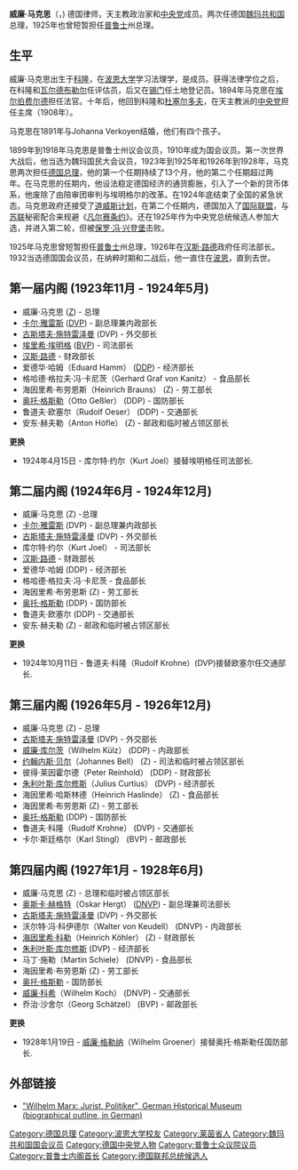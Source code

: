 {{Infobox Officeholder
|name                = 威廉·马克思
|image               = Reichskanzler Wilhelm Marx.jpg
|imagesize           =  
|smallimage          = 
|caption             = 
|order               = 第17任[[德国总理|德国总理]]<br><small>第8任魏玛共和国总理</small>
|term_start          = 1923年11月30日
|term_end            = 1925年1月15日
|president           = [[弗里德里希·艾伯特|弗里德里希·艾伯特]]
|deputy              = [[卡尔·雅雷斯|卡尔·雅雷斯]]
|predecessor         = [[古斯塔夫·施特雷泽曼|古斯塔夫·施特雷泽曼]]
|successor           = [[汉斯·路德|汉斯·路德]]
|order2              = 第19任[[德国总理|德国总理]]<br><small>第10任[[德国总理|魏玛共和国总理]]</small>
|term_start2         = 1926年5月17日
|term_end2           = 1928年6月12日
|president2          = [[保罗·冯·兴登堡|保罗·冯·兴登堡]]
|deputy2             = [[奥斯卡·赫格特|奥斯卡·赫格特]] (1927-1928)
|predecessor2        = [[汉斯·路德|汉斯·路德]]
|successor2          = [[赫尔曼·穆勒|赫尔曼·穆勒]]
|order3              = 第6任[[普鲁士首相列表|普鲁士自由州总理]]
|term_start3         = 2月18日
|term_end3           = 1925年4月6日
|predecessor3        = [[奥托·布劳恩|奥托·布劳恩]]
|successor3          = [[奥托·布劳恩|奥托·布劳恩]]
|birth_date    ={{Birth date|1863|1|15|mf=y}}<br>[[普魯士王國|普魯士]][[萊茵省|萊茵省]][[科隆|科隆]] 
|death_date    ={{death date and age|1946|8|5|1863|1|15|mf=y}}<br>[[盟军占领下的德国|德国]][[波恩|波恩]] 
|occupation    =[[律师|律师]]
|party=[[德国中央党|德国中央党]]
|religion=[[罗马天主教|罗马天主教]]
}}
'''威廉·马克思'''（{{lang-en|Wilhelm Marx}}，{{bd|1863年|1月15日|1946年|8月5日}}) 德国律师，天主教政治家和[[德国中央党|中央党]]成员。两次任德国[[魏玛共和国|魏玛共和国]]总理，1925年也曾短暂担任[[普鲁士|普鲁士]]州总理。

==生平==
威廉·马克思出生于[[科隆|科隆]]，在[[波恩大学|波恩大学]]学习法理学，是{{tsl|de|K.St.V. Arminia|}}成员。获得法律学位之后，在科隆和[[瓦尔德布勒尔|瓦尔德布勒尔]]任评估员，后又在[[锡门|锡门]]任土地登记员。1894年马克思在[[埃尔伯费尔德|埃尔伯费尔德]]担任法官。十年后，他回到科隆和[[杜塞尔多夫|杜塞尔多夫]]，在天主教派的[[德国中央党|中央党]]担任主席（1908年）。

马克思在1891年与Johanna Verkoyen结婚，他们有四个孩子。

1899年到1918年马克思是普鲁士州议会议员，1910年成为国会议员。第一次世界大战后，他当选为魏玛国民大会议员，1923年到1925年和1926年到1928年，马克思两次担任[[德国总理|德国总理]]，他的第一个任期持续了13个月，他的第二个任期超过两年。在马克思的任期内，他设法稳定德国经济的通货膨胀，引入了一个新的货币体系，他废除了由陪审团审判与埃明格尔的改革。在1924年底结束了全国的紧急状态。马克思政府还接受了[[道威斯计划|道威斯计划]]，在第二个任期内，德国加入了[[国际联盟|国际联盟]]，与[[苏联|苏联]]秘密配合来规避《[[凡尔赛条约|凡尔赛条约]]》。还在1925年作为中央党总统候选人参加大选，并进入第二轮，但被[[保罗·冯·兴登堡|保罗·冯·兴登堡]]击败。

1925年马克思曾短暂担任[[普鲁士|普鲁士]]州总理，1926年在[[汉斯·路德|汉斯·路德]]政府任司法部长。1932当选德国国会议员，在纳粹时期和二战后，他一直住在[[波恩|波恩]]，直到去世。

==第一届内阁 (1923年11月 - 1924年5月)==
* 威廉·马克思 ([[德国中央党|Z]]) - 总理
* [[卡尔·雅雷斯|卡尔·雅雷斯]] ([[德国人民党|DVP]]) - 副总理兼内政部长
* [[古斯塔夫·施特雷泽曼|古斯塔夫·施特雷泽曼]] (DVP) - 外交部长
* [[埃里希·埃明格|埃里希·埃明格]] ([[巴伐利亚人民党|BVP]]) - 司法部长
* [[汉斯·路德|汉斯·路德]] - 财政部长
* 爱德华·哈姆（Eduard Hamm） ([[德国民主党|DDP]]) - 经济部长
* 格哈德·格拉夫·冯·卡尼茨（Gerhard Graf von Kanitz） - 食品部长
* 海因里希·布劳恩斯（Heinrich Brauns） (Z) - 劳工部长
* [[奥托·格斯勒|奥托·格斯勒]]（Otto Geßler） (DDP) - 国防部长
* 鲁道夫·欧塞尔（Rudolf Oeser） (DDP) - 交通部长
* 安东·赫夫勒（Anton Höfle） (Z) - 邮政和临时被占领区部长

'''更换'''
* 1924年4月15日 - 库尔特·约尔（Kurt Joel）接替埃明格任司法部长.

==第二届内阁 (1924年6月 - 1924年12月)==
* 威廉·马克思 (Z) -总理
* [[卡尔·雅雷斯|卡尔·雅雷斯]] (DVP) - 副总理兼内政部长
* [[古斯塔夫·施特雷泽曼|古斯塔夫·施特雷泽曼]] (DVP) - 外交部长
* 库尔特·约尔（Kurt Joel） - 司法部长
* [[汉斯·路德|汉斯·路德]] - 财政部长
* 爱德华·哈姆 (DDP) - 经济部长
* 格哈德·格拉夫·冯·卡尼茨 - 食品部长
* 海因里希·布劳恩斯 (Z) - 劳工部长
* [[奥托·格斯勒|奥托·格斯勒]] (DDP) - 国防部长
* 鲁道夫·欧塞尔 (DDP) - 交通部长
* 安东·赫夫勒 (Z) - 邮政和临时被占领区部长

'''更换'''
* 1924年10月11日 -  鲁道夫·科隆（Rudolf Krohne）(DVP)接替欧塞尔任交通部长.

==第三届内阁 (1926年5月 - 1926年12月)==
* 威廉·马克思 (Z) - 总理
* [[古斯塔夫·施特雷泽曼|古斯塔夫·施特雷泽曼]] (DVP) - 外交部长
* [[威廉·库尔茨|威廉·库尔茨]]（Wilhelm Külz） (DDP) - 内政部长
* [[约翰内斯·贝尔|约翰内斯·贝尔]]（Johannes Bell） (Z) - 司法和临时被占领区部长
* 彼得·莱因霍尔德（Peter Reinhold） (DDP) - 财政部长
* [[朱利叶斯·库尔修斯|朱利叶斯·库尔修斯]]（Julius Curtius） (DVP) - 经济部长
* 海因里希·哈斯林德（Heinrich Haslinde） (Z) - 食品部长
* 海因里希·布劳恩斯 (Z) - 劳工部长
* [[奥托·格斯勒|奥托·格斯勒]] (DDP) - 国防部长
* 鲁道夫·科隆（Rudolf Krohne） (DVP) - 交通部长
* 卡尔·斯廷格尔（Karl Stingl） (BVP) - 邮政部长

==第四届内阁 (1927年1月 - 1928年6月)==
* 威廉·马克思 (Z) - 总理和临时被占领区部长
* [[奥斯卡·赫格特|奥斯卡·赫格特]]（Oskar Hergt） ([[DNVP|DNVP]]) - 副总理兼司法部长
* [[古斯塔夫·施特雷泽曼|古斯塔夫·施特雷泽曼]] (DVP) - 外交部长
* 沃尔特·冯·科伊德尔（Walter von Keudell） (DNVP) - 内政部长
* [[海因里希·科勒|海因里希·科勒]]（Heinrich Köhler） (Z) - 财政部长
* [[朱利叶斯·库尔修斯|朱利叶斯·库尔修斯]] (DVP) - 经济部长
* 马丁·施勒（Martin Schiele） (DNVP) - 食品部长
* 海因里希·布劳恩斯 (Z) - 劳工部长
* [[奥托·格斯勒|奥托·格斯勒]] - 国防部长
* [[威廉·科希|威廉·科希]]（Wilhelm Koch） (DNVP) - 交通部长
* 乔治·沙舍尔（Georg Schätzel） (BVP) - 邮政部长

'''更换'''
* 1928年1月19日 - [[威廉·格勒纳|威廉·格勒纳]]（Wilhelm Groener）接替奥托·格斯勒任国防部长.

==外部链接==
{{Commons category|Wilhelm Marx}}
* [http://www.dhm.de/lemo/html/biografien/MarxWilhelm/ "Wilhelm Marx:  Jurist, Politiker",  German Historical Museum (biographical outline, in German)] {{Wayback|url=http://www.dhm.de/lemo/html/biografien/MarxWilhelm/ |date=20130909054719 }}

{{s-start}}
{{s-off}}
{{succession box | before=[[古斯塔夫·施特雷泽曼|古斯塔夫·施特雷泽曼]] |title=[[德国总理|魏玛共和国总理]] | years=1923–1925 | after=[[汉斯·路德|汉斯·路德]]}}
{{succession box | before=[[奥托·布劳恩|奥托·布劳恩]] |title=[[普鲁士首相列表|普鲁士自由州总理]] | years=1925 | after=[[奥托·布劳恩|奥托·布劳恩]]}}
{{succession box | before=[[汉斯·路德|汉斯·路德]] |title=[[德国总理|魏玛共和国总理]] | years=1926–1928 | after=[[赫尔曼·穆勒|赫尔曼·穆勒]]}}
{{s-end}}
{{德国总理}}

{{Authority control}}
{{DEFAULTSORT:Marx, Wilhelm}}
[[Category:德国总理|Category:德国总理]]
[[Category:波恩大学校友|Category:波恩大学校友]]
[[Category:莱茵省人|Category:莱茵省人]]
[[Category:魏玛共和国国会议员|Category:魏玛共和国国会议员]]
[[Category:德国中央党人物|Category:德国中央党人物]]
[[Category:普鲁士众议院议员|Category:普鲁士众议院议员]]
[[Category:普鲁士内阁首长|Category:普鲁士内阁首长]]
[[Category:德国联邦总统候选人|Category:德国联邦总统候选人]]